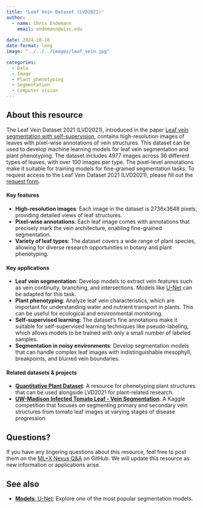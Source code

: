```yaml
---
title: "Leaf Vein Dataset (LVD2021)"
author: 
  - name: Chris Endemann
    email: endemann@wisc.edu
    
date: 2024-10-18
date-format: long
image: "../../../images/leaf_vein.jpg"

categories: 
  - Data
  - Image
  - Plant phenotyping
  - Segmentation
  - Computer vision
---
```


## About this resource
The Leaf Vein Dataset 2021 (LVD2021), introduced in the paper [Leaf vein segmentation with self-supervision](https://www.sciencedirect.com/science/article/abs/pii/S0168169922006603), contains high-resolution images of leaves with pixel-wise annotations of vein structures. This dataset can be used to develop machine learning models for leaf vein segmentation and plant phenotyping. The dataset includes 4977 images across 36 different types of leaves, with over 100 images per type. The pixel-level annotations make it suitable for training models for fine-grained segmentation tasks. To request access to the Leaf Vein Dataset 2021 (LVD2021), please fill out the [request form](https://docs.google.com/forms/d/e/1FAIpQLSflrJTabnsFd7KjLpu4yBJkKg2yimDdjrYU3Hmd_gJiKstXxQ/viewform). 

#### Key features
- **High-resolution images**: Each image in the dataset is 2736x3648 pixels, providing detailed views of leaf structures.
- **Pixel-wise annotations**: Each leaf image comes with annotations that precisely mark the vein architecture, enabling fine-grained segmentation.
- **Variety of leaf types**: The dataset covers a wide range of plant species, allowing for diverse research opportunities in botany and plant phenotyping.

#### Key applications 
- **Leaf vein segmentation**: Develop models to extract vein features such as vein continuity, branching, and intersections. Models like [U-Net](https://uw-madison-datascience.github.io/ML-X-Nexus/Toolbox/Models/UNET.html) can be adapted for this task.
- **Plant phenotyping**: Analyze leaf vein characteristics, which are important for understanding water and nutrient transport in plants. This can be useful for ecological and environmental monitoring.
- **Self-supervised learning**: The dataset's fine annotations make it suitable for self-supervised learning techniques like pseudo-labeling, which allows models to be trained with only a small number of labeled samples.
- **Segmentation in noisy environments**: Develop segmentation models that can handle complex leaf images with indistinguishable mesophyll, breakpoints, and blurred vein boundaries.

#### Related datasets & projects
- **[Quantitative Plant Dataset](https://www.quantitative-plant.org/dataset)**: A resource for phenotyping plant structures that can be used alongside LVD2021 for plant-related research.
- **[UW-Madison Infected Tomato Leaf - Vein Segmentation](https://www.kaggle.com/competitions/infected-tomato-leaf-vein-segmentation)**: A Kaggle competition that focuses on segmenting primary and secondary vein structures from tomato leaf images at varying stages of disease progression.

## Questions?
If you have any lingering questions about this resource, feel free to post them on the [ML+X Nexus Q&A](https://github.com/UW-Madison-DataScience/ML-X-Nexus/discussions/categories/q-a) on GitHub. We will update this resource as new information or applications arise.

## See also
- [**Models**: U-Net](https://uw-madison-datascience.github.io/ML-X-Nexus/Toolbox/Models/UNET.html): Explore one of the most popular segmentation models.
